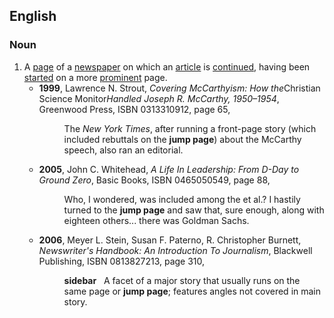 ==English==
===Noun===
{{en-noun|sg=[[jump]] [[page]]}}
#A [[page]] of a [[newspaper]] on which an [[article]] is [[continue]]d, having been [[start]]ed on a more [[prominent]] page.
#*'''1999''', Lawrence N. Strout, ''Covering McCarthyism: How the ''Christian Science Monitor'' Handled Joseph R. McCarthy, 1950–1954'', Greenwood Press, ISBN 0313310912, page 65,
#*:The ''New York Times'',<!--sic The not italicized--> after running a front-page story (which included rebuttals on the '''jump page''') about the McCarthy speech, also ran an editorial.
#*'''2005''', John C. Whitehead, ''A Life In Leadership: From D-Day to Ground Zero'', Basic Books, ISBN 0465050549, page 88,
#*:Who, I wondered, was included among the et al.?<!--sic no ital no quote--> I hastily turned to the '''jump page''' and saw that, sure enough, along with eighteen others... there was Goldman Sachs.
#*'''2006''', Meyer L. Stein, Susan F. Paterno, R. Christopher Burnett, ''Newswriter's Handbook: An Introduction To Journalism'', Blackwell Publishing, ISBN 0813827213, page 310,
#*:'''sidebar''' &nbsp; A facet of a major story that usually runs on the same page or '''jump page'''; features angles not covered in main story.
